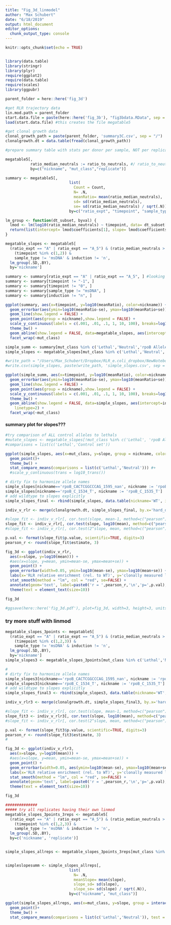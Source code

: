 ```yaml
---
title: "Fig_3d_linmodel"
author: "Max Schubert"
date: "6/18/2019"
output: html_document
editor_options: 
  chunk_output_type: console
---
```


```r
knitr::opts_chunk$set(echo = TRUE)


library(data.table)
library(stringr)
library(plyr)
require(ggplot2)
require(data.table)
require(scales)
library(ggpubr)

parent_folder = here::here('fig_3d')

```

```r
#get RLR trajectory data
lin.mod.path = parent_folder
start.data.file = paste(here::here('fig_3b'), "fig3bdata.RData", sep = "/")
load(start.data.file) #this creates the file megatable5

#get clonal growth data
clonal_growth_path = paste(parent_folder, 'summary3C.csv', sep = "/")
clonalgrowth.dt = data.table(fread(clonal_growth_path))
```

```r
#prepare summary table with stats per donor per sample, NOT per replicate

megatable5[,
           ratio_median_neutrals := ratio_to_neutrals, #/ ratio_to_neutrals[timepoint==1],
           by=c("nickname", "mut_class","replicate")]

summary <- megatable5[, 
                            list(
                              Count = Count,
                              N= .N,
                              meanRatio= mean(ratio_median_neutrals),
                              sd= sd(ratio_median_neutrals),
                              se= sd(ratio_median_neutrals) / sqrt(.N)),
                            by=c("ratio_expt", "timepoint", "sample_type", "induction", "bc_read", "nickname", "mut_class")]

lm_group <- function(dt_subset, byval) {
  lmod <- lm(log10(ratio_median_neutrals) ~ timepoint, data= dt_subset[is.finite(ratio_median_neutrals)])
  return(list(intercept= lmod$coefficients[1], slope= lmod$coefficients[2], mut_class= dt_subset$mut_class[1]))
}

megatable_slopes <- megatable5[
  (ratio_expt == "A" | ratio_expt == "A_5") & (ratio_median_neutrals > 0) &
    (timepoint %in% c(1,2)) & 
    sample_type != 'msDNA' & induction != 'n',
  lm_group(.SD,.BY),
  by='nickname']

```

```r
summary <- summary[ratio_expt == "A" | ratio_expt == "A_5", ] #looking at rif5
summary <- summary[timepoint != "-1", ]
summary <- summary[timepoint != "0", ]
summary <- summary[sample_type != "msDNA", ]
summary <- summary[induction != "n", ]

ggplot(summary, aes(x=timepoint, y=log10(meanRatio), color=nickname)) + 
  geom_errorbar(aes(ymin=log10(meanRatio-se), ymax=log10(meanRatio+se)), width=.1, show.legend = FALSE) +
  geom_line(show.legend = FALSE) +
  geom_point(aes(group = nickname),show.legend = FALSE) +
  scale_y_continuous(labels = c(.001, .01, .1, 1, 10, 100), breaks=log10(c(.001, .01, .1, 1, 10, 100))) +
  theme_bw() +
  geom_abline(show.legend = FALSE, data=megatable_slopes, aes(intercept=intercept, slope=slope, color=nickname), linetype=2) +
  facet_wrap(~mut_class)
```


```r
simple_summ <- summary[mut_class %in% c('Lethal','Neutral','rpoB Alleles')]
simple_slopes <- megatable_slopes[mut_class %in% c('Lethal','Neutral','rpoB Alleles')]

#write_path = "/Users/Max_Schubert/Dropbox/RLR_e.coli_dropbox/NewNotebook_expts/A_phenotype_in_plates/a27_more_points"
#write.csv(simple_slopes, paste(write_path, 'simple_slopes.csv', sep = "/"))

ggplot(simple_summ, aes(x=timepoint, y=log10(meanRatio), color=nickname)) + 
  geom_errorbar(aes(ymin=log10(meanRatio-se), ymax=log10(meanRatio+se)), width=.1, show.legend = FALSE) +
  geom_line(show.legend = FALSE) +
  geom_point(aes(group = nickname),show.legend = FALSE) +
  scale_y_continuous(labels = c(.001, .01, .1, 1, 10, 100), breaks=log10(c(.001, .01, .1, 1, 10, 100))) +
  theme_bw() +
  geom_abline(show.legend = FALSE, data=simple_slopes, aes(intercept=intercept, slope=slope, color=nickname), 
    linetype=2) +
  facet_wrap(~mut_class)
```

#### summary plot for slopes???
```r
#try comparison of ALL control alleles to lethals
#mutate_slopes <- megatable_slopes[!mut_class %in% c('Lethal', 'rpoB Alleles'), mut_class := "Control set"]
#comparisons = list(c('Lethal','Control set'))

ggplot(simple_slopes, aes(x=mut_class, y=slope, group = nickname, color = mut_class))+
  geom_point()+
  theme_bw() +
  stat_compare_means(comparisons = list(c('Lethal','Neutral'))) #+
  #scale_y_continuous(trans = log10_trans())
```




```r

# dirty fix to harmonize allele names
simple_slopes[nickname=='rpoB_CACTCGGCCCAG_1595_nan', nickname := 'rpoB_CACTCGGCCCAG_1594_nan']
simple_slopes[nickname=='rpoB_C_1534_T', nickname := 'rpoB_C_1535_T']
# add wildtype to slopes explicitly
simple_slopes_final <- rbind(simple_slopes, data.table(nickname='WT', intercept=0, slope=0, mut_class='Neutral'))

indiv_v_rlr <- merge(clonalgrowth.dt, simple_slopes_final, by.x='hard_desc', by.y='nickname')

#slope_fit <- indiv_v_rlr[, cor.test(slope, mean-1, method=c("pearson"))]
slope_fit <- indiv_v_rlr[, cor.test(slope, log10(mean), method=c("pearson"))]
#slope_fit <- indiv_v_rlr[, cor.test(2^slope, mean, method=c("pearson"))]

p.val <- format(slope_fit$p.value, scientific=TRUE, digits=3)
pearson_r <- round(slope_fit$estimate, 3)

fig_3d <- ggplot(indiv_v_rlr, 
  aes(x=slope, y=log10(mean))) + 
  #aes(x=slope, y=mean, ymin=mean-se, ymax=mean+se)) + 
  geom_point() + 
  geom_errorbar(width=0.05, ymin=log10(mean-se), ymax=log10(mean+se)) +
  labs(x='RLR relative enrichment (rel. to WT)', y='clonally measured log(µ) (rel to. WT)') +
  stat_smooth(method = "lm", col = "red", se=FALSE) +
  annotate(geom='text', label=paste0('r = ',pearson_r,'\n','p=',p.val), y=0.2, x=0.25) +
  theme(text = element_text(size=10))

fig_3d

#ggsave(here::here('fig_3d.pdf'), plot=fig_3d, width=3, height=3, units='in', dpi=300, useDingbats=FALSE)

```


#######
### try more stuff with linmod

```r

megatable_slopes_3points <- megatable5[
  (ratio_expt == "A" | ratio_expt == "A_5") & (ratio_median_neutrals > 0) &
    (timepoint %in% c(1,2,3)) & 
    sample_type != 'msDNA' & induction != 'n',
  lm_group(.SD,.BY),
  by='nickname']
simple_slopes3 <- megatable_slopes_3points[mut_class %in% c('Lethal','Neutral','rpoB Alleles')]

#
# dirty fix to harmonize allele names
simple_slopes3[nickname=='rpoB_CACTCGGCCCAG_1595_nan', nickname := 'rpoB_CACTCGGCCCAG_1594_nan']
simple_slopes3[nickname=='rpoB_C_1534_T', nickname := 'rpoB_C_1535_T']
# add wildtype to slopes explicitly
simple_slopes_final3 <- rbind(simple_slopes3, data.table(nickname='WT', intercept=0, slope=0, mut_class='Neutral'))

indiv_v_rlr3 <- merge(clonalgrowth.dt, simple_slopes_final3, by.x='hard_desc', by.y='nickname')

#slope_fit <- indiv_v_rlr[, cor.test(slope, mean-1, method=c("pearson"))]
slope_fit3 <- indiv_v_rlr3[, cor.test(slope, log10(mean), method=c("pearson"))]
#slope_fit <- indiv_v_rlr[, cor.test(2^slope, mean, method=c("pearson"))]

p.val <- format(slope_fit3$p.value, scientific=TRUE, digits=3)
pearson_r <- round(slope_fit3$estimate, 3)
#

fig_3d <- ggplot(indiv_v_rlr3, 
  aes(x=slope, y=log10(mean))) + 
  #aes(x=slope, y=mean, ymin=mean-se, ymax=mean+se)) + 
  geom_point() + 
  geom_errorbar(width=0.05, aes(ymin=log10(mean-se), ymax=log10(mean+se))) +
  labs(x='RLR relative enrichment (rel. to WT)', y='clonally measured log(µ) (rel to. WT)') +
  stat_smooth(method = "lm", col = "red", se=FALSE) +
  annotate(geom='text', label=paste0('r = ',pearson_r,'\n','p=',p.val), y=0.2, x=0.25) +
  theme(text = element_text(size=10))

fig_3d

##############
##### try all replicates having their own linmod
megatable_slopes_3points_3reps <- megatable5[
  (ratio_expt == "A" | ratio_expt == "A_5") & (ratio_median_neutrals > 0) &
    (timepoint %in% c(1,2,3)) & 
    sample_type != 'msDNA' & induction != 'n',
  lm_group(.SD,.BY),
  by=c('nickname', 'replicate')]


simple_slopes_allreps <- megatable_slopes_3points_3reps[mut_class %in% c('Lethal','Neutral','rpoB Alleles')]


simpleslopesumm <- simple_slopes_allreps[, 
                            list(
                              N= .N,
                              meanSlope= mean(slope),
                              slope_sd= sd(slope),
                              slope_se= sd(slope) / sqrt(.N)),
                            by=c("nickname", "mut_class")]

ggplot(simple_slopes_allreps, aes(x=mut_class, y=slope, group = interaction(nickname, replicate), color = mut_class))+
  geom_point()+
  theme_bw() +
  stat_compare_means(comparisons = list(c('Lethal','Neutral')), test = t.test)
```



